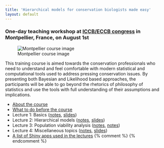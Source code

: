 ```yaml
---
title: 'Hierarchical models for conservation biologists made easy'
layout: default
---
```


### One-day teaching workshop at [ICCB/ECCB congress](http://www.iccb-eccb2015.org/content/pre-congress-training-workshops) in Montpellier, France, on August 1st

![Montpellier course image](http://peter.solymos.org/img/thumbnails/dc-montpellier-2015.png)

This training course is aimed towards the conservation professionals who need to understand and feel comfortable with modern statistical and computational tools used to address pressing conservation issues. By presenting both Bayesian and Likelihood based approaches, the participants will be able to go beyond the rhetorics of philosophy of statistics and use the tools with full understanding of their assumptions and implications.

* [About the course]({{ site.baseurl }}/courses/2015/montpellier/about-the-course.html)
* [What to do before the course]({{ site.baseurl }}/courses/2015/montpellier/how-to-prepare.html)
* Lecture 1: Basics ([notes]({{ site.baseurl }}/courses/2015/montpellier/notes-01-basics.html), [slides]({{ site.baseurl }}/courses/2015/montpellier/slides-01-basics.html))
* Lecture 2: Hierarchical models ([notes]({{ site.baseurl }}/courses/2015/montpellier/notes-02-hmods.html), [slides]({{ site.baseurl }}/courses/2015/montpellier/slides-02-hmods.html))
* Lecture 3: Population viability analysis ([notes]({{ site.baseurl }}/courses/2015/montpellier/notes-03-pva.html), [notes]({{ site.baseurl }}/courses/2015/montpellier/slides-03-pva.html)) 
* Lecture 4: Miscellaneous topics ([notes]({{ site.baseurl }}/courses/2015/montpellier/notes-04-misc.html), [slides]({{ site.baseurl }}/courses/2015/montpellier/slides-04-misc.html))
* [A list of Shiny apps used in the lectures]({{ site.baseurl }}/courses/2015/montpellier/apps.html)
{% comment %}
{% endcomment %}
